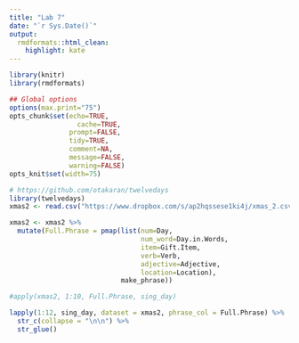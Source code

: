 ```yaml
---
title: "Lab 7"
date: "`r Sys.Date()`"
output:
  rmdformats::html_clean:
    highlight: kate
---
```



```r
library(knitr)
library(rmdformats)

## Global options
options(max.print="75")
opts_chunk$set(echo=TRUE,
	             cache=TRUE,
               prompt=FALSE,
               tidy=TRUE,
               comment=NA,
               message=FALSE,
               warning=FALSE)
opts_knit$set(width=75)
```

```r
# https://github.com/otakaran/twelvedays
library(twelvedays)
xmas2 <- read.csv("https://www.dropbox.com/s/ap2hqssese1ki4j/xmas_2.csv?dl=1")
```

```r
xmas2 <- xmas2 %>%
  mutate(Full.Phrase = pmap(list(num=Day, 
                                 num_word=Day.in.Words, 
                                 item=Gift.Item, 
                                 verb=Verb, 
                                 adjective=Adjective, 
                                 location=Location), 
                            make_phrase))

#apply(xmas2, 1:10, Full.Phrase, sing_day)

```

```r
lapply(1:12, sing_day, dataset = xmas2, phrase_col = Full.Phrase) %>%
  str_c(collapse = "\n\n") %>%
  str_glue()
```
























